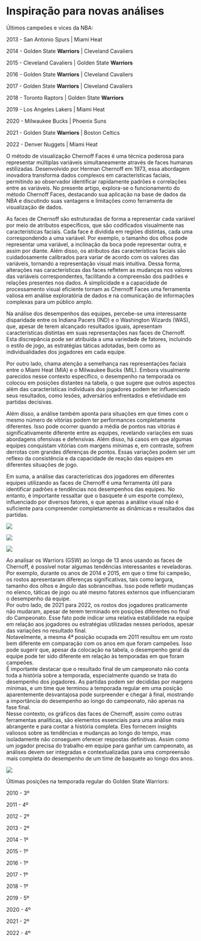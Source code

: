 # Inspiração para novas análises

Últimos campeões e vices da NBA:

2013 - San Antonio Spurs \| Miami Heat

2014 - Golden State **Warriors** \| Cleveland Cavaliers

2015 - Cleveland Cavaliers \| Golden State **Warriors**

2016 - Golden State **Warriors** \| Cleveland Cavaliers

2017 - Golden State **Warriors** \| Cleveland Cavaliers

2018 - Toronto Raptors \| Golden State **Warriors**

2019 - Los Angeles Lakers \| Miami Heat

2020 - Milwaukee Bucks \| Phoenix Suns

2021 - Golden State **Warriors** \| Boston Celtics

2022 - Denver Nuggets \| Miami Heat

O método de visualização Chernoff Faces é uma técnica poderosa para representar múltiplas variáveis ​​simultaneamente através de faces humanas estilizadas. Desenvolvido por Herman Chernoff em 1973, essa abordagem inovadora transforma dados complexos em características faciais, permitindo ao observador identificar rapidamente padrões e correlações entre as variáveis. No presente artigo, explora-se o funcionamento do método Chernoff Faces, destacando sua aplicação na base de dados da NBA e discutindo suas vantagens e limitações como ferramenta de visualização de dados.

As faces de Chernoff são estruturadas de forma a representar cada variável por meio de atributos específicos, que são codificados visualmente nas características faciais. Cada face é dividida em regiões distintas, cada uma correspondendo a uma variável. Por exemplo, o tamanho dos olhos pode representar uma variável, a inclinação da boca pode representar outra, e assim por diante. Além disso, os atributos das características faciais são cuidadosamente calibrados para variar de acordo com os valores das variáveis, tornando a representação visual mais intuitiva. Dessa forma, alterações nas características das faces refletem as mudanças nos valores das variáveis correspondentes, facilitando a compreensão dos padrões e relações presentes nos dados. A simplicidade e a capacidade de processamento visual eficiente tornam as Chernoff Faces uma ferramenta valiosa em análise exploratória de dados e na comunicação de informações complexas para um público amplo.

Na análise dos desempenhos das equipes, percebe-se uma interessante disparidade entre os Indiana Pacers (IND) e o Washington Wizards (WAS), que, apesar de terem alcançado resultados iguais, apresentam características distintas em suas representações nas faces de Chernoff. Esta discrepância pode ser atribuída a uma variedade de fatores, incluindo o estilo de jogo, as estratégias táticas adotadas, bem como as individualidades dos jogadores em cada equipe.

Por outro lado, chama atenção a semelhança nas representações faciais entre o Miami Heat (MIA) e o Milwaukee Bucks (MIL). Embora visualmente parecidos nesse contexto específico, o desempenho na temporada os colocou em posições distantes na tabela, o que sugere que outros aspectos além das características individuais dos jogadores podem ter influenciado seus resultados, como lesões, adversários enfrentados e efetividade em partidas decisivas.

Além disso, a análise também aponta para situações em que times com o mesmo número de vitórias podem ter performances completamente diferentes. Isso pode ocorrer quando a média de pontos nas vitórias é significativamente diferente entre as equipes, revelando variações em suas abordagens ofensivas e defensivas. Além disso, há casos em que algumas equipes conquistam vitórias com margens mínimas e, em contraste, sofrem derrotas com grandes diferenças de pontos. Essas variações podem ser um reflexo da consistência e da capacidade de reação das equipes em diferentes situações de jogo.

Em suma, a análise das características dos jogadores em diferentes equipes utilizando as faces de Chernoff é uma ferramenta útil para identificar padrões e tendências nos desempenhos das equipes. No entanto, é importante ressaltar que o basquete é um esporte complexo, influenciado por diversos fatores, e que apenas a análise visual não é suficiente para compreender completamente as dinâmicas e resultados das partidas.

![](imagens/20.png)

![](imagens/21.jpeg)

![](imagens/22.jpeg)

Ao analisar os Warriors (GSW) ao longo de 13 anos usando as faces de Chernoff, é possível notar algumas tendências interessantes e reveladoras.\
Por exemplo, durante os anos de 2014 e 2015, em que o time foi campeão, os rostos apresentaram diferenças significativas, tais como largura, tamanho dos olhos e ângulo das sobrancelhas. Isso pode refletir mudanças no elenco, táticas de jogo ou até mesmo fatores externos que influenciaram o desempenho da equipe.\
Por outro lado, de 2021 para 2022, os rostos dos jogadores praticamente não mudaram, apesar de terem terminado em posições diferentes no final do Campeonato. Esse fato pode indicar uma relativa estabilidade na equipe em relação aos jogadores ou estratégias utilizadas nesses períodos, apesar das variações no resultado final.\
Notavelmente, a mesma 4ª posição ocupada em 2011 resultou em um rosto bem diferente em comparação com os anos em que foram campeões. Isso pode sugerir que, apesar da colocação na tabela, o desempenho geral da equipe pode ter sido diferente em relação às temporadas em que foram campeões.\
É importante destacar que o resultado final de um campeonato não conta toda a história sobre a temporada, especialmente quando se trata do desempenho dos jogadores. As partidas podem ser decididas por margens mínimas, e um time que terminou a temporada regular em uma posição aparentemente desvantajosa pode surpreender e chegar à final, mostrando a importância do desempenho ao longo do campeonato, não apenas na fase final.\
Nesse contexto, os gráficos das faces de Chernoff, assim como outras ferramentas analíticas, são elementos essenciais para uma análise mais abrangente e para contar a história completa. Eles fornecem insights valiosos sobre as tendências e mudanças ao longo do tempo, mas isoladamente não conseguem oferecer respostas definitivas. Assim como um jogador precisa do trabalho em equipe para ganhar um campeonato, as análises devem ser integradas e contextualizadas para uma compreensão mais completa do desempenho de um time de basquete ao longo dos anos.

![](imagens/23.png)

Últimas posições na temporada regular do Golden State Warriors:

2010 - 3º

2011 - 4º

2012 - 2º

2013 - 2º

2014 - 1º

2015 - 1º

2016 - 1º

2017 - 1º

2018 - 1º

2019 - 5º

2020 - 4º

2021 - 2º

2022 - 4º
